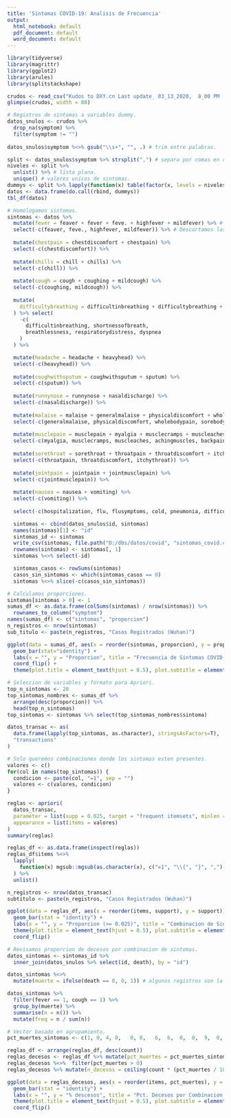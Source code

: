 ---
title: 'Sintomas COVID-19: Analisis de Frecuencia'
output:
  html_notebook: default
  pdf_document: default
  word_document: default
---

```{r}
library(tidyverse)
library(magrittr)
library(ggplot2)
library(arules)
library(splitstackshape)
```

```{r}
crudos <- read_csv("Kudos to DXY.cn Last update_ 03_13_2020,  8_00 PM (EST).csv", col_types = cols())
glimpse(crudos, width = 80)
```

```{r}
# Registros de sintomas a variables dummy.
datos_snulos <- crudos %>%
  drop_na(symptom) %>%
  filter(symptom != "")
  
datos_snulos$symptom %<>% gsub("\\s+", "", .) # trim entre palabras.

split <- datos_snulos$symptom %>% strsplit(",") # separa por comas en cada celda (lista de listas).
niveles <- split %>%
  unlist() %>% # lista plana.
  unique() # valores unicos de sintomas.
dummys <- split %>% lapply(function(x) table(factor(x, levels = niveles))) # dummys x registro.
datos <- data.frame(do.call(rbind, dummys))
tbl_df(datos)
```

```{r}
# Homologamos sintomas.
sintomas <- datos %>% 
  mutate(fever = feaver + fever + feve. + highfever + mildfever) %>% # Suma de columnas iguales.
  select(-c(feaver, feve., highfever, mildfever)) %>% # Descartamos las ya sumadas.
  
  mutate(chestpain = chestdiscomfort + chestpain) %>%
  select(-c(chestdiscomfort)) %>% 
  
  mutate(chills = chill + chills) %>%
  select(-c(chill)) %>% 
  
  mutate(cough = cough + coughing + mildcough) %>%
  select(-c(coughing, mildcough)) %>% 
  
  mutate(
    difficultybreathing = difficultinbreathing + difficultybreathing + shortnessofbreath + breathlessness + respiratorydistress + dyspnea
  ) %>% select(
    -c(
      difficultinbreathing, shortnessofbreath,
      breathlessness, respiratorydistress, dyspnea
    )
  ) %>% 

  mutate(headache = headache + heavyhead) %>%
  select(-c(heavyhead)) %>%
  
  mutate(coughwithsputum = coughwithsputum + sputum) %>%
  select(-c(sputum)) %>%
  
  mutate(runnynose = runnynose + nasaldischarge) %>%
  select(-c(nasaldischarge)) %>%
  
  mutate(malaise = malaise + generalmalaise + physicaldiscomfort + wholebodypain + sorebody + myalgias, tired) %>%
  select(-c(generalmalaise, physicaldiscomfort, wholebodypain, sorebody, myalgias, tired)) %>%
  
  mutate(musclepain = musclepain + myalgia + musclecramps + muscleaches + achingmuscles + backpain, abdominalpain) %>%
  select(-c(myalgia, musclecramps, muscleaches, achingmuscles, backpain, abdominalpain)) %>%
  
  mutate(sorethroat = sorethroat + throatpain + throatdiscomfort + itchythroat) %>%
  select(-c(throatpain, throatdiscomfort, itchythroat)) %>%
  
  mutate(jointpain = jointpain + jointmusclepain) %>%
  select(-c(jointmusclepain)) %>%
  
  mutate(nausea = nausea + vomiting) %>%
  select(-c(vomiting)) %>%
  
  select(-c(hospitalization, flu, flusymptoms, cold, pneumonia, difficultywalking))

  sintomas <- cbind(datos_snulos$id, sintomas)
  names(sintomas)[1] <- "id"
  sintomas_id <- sintomas
  write_csv(sintomas, file.path("D:/dbs/datos/covid", "sintomas_covid.csv"))
  rownames(sintomas) <- sintomas[, 1]
  sintomas %<>% select(-id)

  sintomas_casos <- rowSums(sintomas)
  casos_sin_sintomas <- which(sintomas_casos == 0)
  sintomas %<>% slice(-c(casos_sin_sintomas))
```

```{r fig.height = 4, fig.width = 7}
# Calculamos proporciones.
sintomas[sintomas > 0] <- 1
sumas_df <- as.data.frame(colSums(sintomas) / nrow(sintomas)) %>%
  rownames_to_column("symptom")
names(sumas_df) <- c("sintomas", "proporcion")
n_registros <- nrow(sintomas)
sub_titulo <- paste(n_registros, "Casos Registrados (Wuhan)")

ggplot(data = sumas_df, aes(x = reorder(sintomas, proporcion), y = proporcion)) +
  geom_bar(stat="identity") +
  labs(x = "", y = "Proporcion", title = "Frecuencia de Sintomas COVID-19", subtitle = sub_titulo) +
  coord_flip() +
  theme(plot.title = element_text(hjust = 0.5), plot.subtitle = element_text(hjust = 0.5))
```

```{r}
# Seleccion de variables y formato para Apriori.
top_n_sintomas <- 20
top_sintomas_nombres <- sumas_df %>%
  arrange(desc(proporcion)) %>%
  head(top_n_sintomas)
top_sintomas <- sintomas %>% select(top_sintomas_nombres$sintoma)

datos_transac <- as(
  data.frame(lapply(top_sintomas, as.character), stringsAsFactors=T),
  "transactions"
)

# Solo queremos combinaciones donde los sintomas esten presentes.
valores <- c()
for(col in names(top_sintomas)) {
  condicion <- paste(col, "=1", sep = "")
  valores <- c(valores, condicion)
}
```

```{r}
reglas <- apriori(
  datos_transac,
  parameter = list(supp = 0.025, target = "frequent itemsets", minlen = 2, maxlen = 4),
  appearance = list(items = valores)
)
summary(reglas)
```

```{r}
reglas_df <- as.data.frame(inspect(reglas))
reglas_df$items %<>%
  lapply(
    function(x) mgsub::mgsub(as.character(x), c("=1", "\\{", "}", ","), c("", "", "", " + "))
  ) %>%
  unlist()
```

```{r fig.height = 4, fig.width = 8}
n_registros <- nrow(datos_transac)
subtitulo <- paste(n_registros, "Casos Registrados (Wuhan)")

ggplot(data = reglas_df, aes(x = reorder(items, support), y = support)) +
  geom_bar(stat = "identity") +
  labs(x = "", y = "Proporcion (>= 0.025)", title = "Combinacion de Sintomas COVID-19", subtitle = subtitulo) +
  theme(plot.title = element_text(hjust = 0.5), plot.subtitle = element_text(hjust = 0.5)) +
  coord_flip()
```

```{r}
# Revisamos proporcion de decesos por combinacion de sintomas.
datos_sintomas <- sintomas_id %>%
  inner_join(datos_snulos %>% select(id, death), by = "id")

datos_sintomas %<>% 
  mutate(muerte = ifelse(death == 0, 0, 1)) # algunos registros son la fecha del deceso (pasamos todo a binario).

datos_sintomas %>%
  filter(fever == 1, cough == 1) %>%
  group_by(muerte) %>%
  summarise(n = n()) %>%
  mutate(freq = n / sum(n))

# Vector basado en agrupamiento.
pct_muertes_sintomas <- c(1, 0, 4, 0,	0, 0,	6,	6,	0,	0,	9,	0,	0,	0,	0,	0,	0,	11,	0)
```

```{r}
reglas_df <- arrange(reglas_df, desc(count))
reglas_decesos <- reglas_df %>% mutate(pct_muertes = pct_muertes_sintomas)
reglas_decesos %<>%  filter(pct_muertes > 0)
reglas_decesos %>% mutate(n_decesos = ceiling(count * (pct_muertes / 100)))
```

```{r fig.height = 3, fig.width = 6}
ggplot(data = reglas_decesos, aes(x = reorder(items, pct_muertes), y = pct_muertes)) +
  geom_bar(stat = "identity") +
  labs(x = "", y = "% descesos", title = "Pct. Decesos por Combinacion de Sintomas COVID-19") +
  theme(plot.title = element_text(hjust = 0.5), plot.subtitle = element_text(hjust = 0.5), title = element_text(size = 10)) +
  coord_flip()
```


